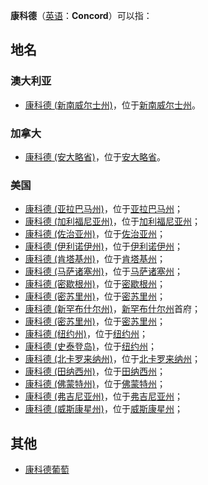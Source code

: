 '''康科德'''（[[英语|英语]]：'''Concord'''）可以指：

== 地名 ==
=== 澳大利亚 ===
* [[康科德_(新南威尔士州)|康科德 (新南威尔士州)]]，位于[[新南威尔士州|新南威尔士州]]。

=== 加拿大 ===
* [[康科德_(安大略省)|康科德 (安大略省)]]，位于[[安大略省|安大略省]]。

=== 美国 ===
* [[康科德_(阿拉巴馬州)|康科德 (亚拉巴马州)]]，位于[[亚拉巴马州|亚拉巴马州]]；
* [[康科德_(加利福尼亞州)|康科德 (加利福尼亚州)]]，位于[[加利福尼亚州|加利福尼亚州]]；
* [[康科德_(喬治亞州)|康科德 (佐治亚州)]]，位于[[佐治亚州|佐治亚州]]；
* [[康科德_(伊利諾伊州)|康科德 (伊利诺伊州)]]，位于[[伊利诺伊州|伊利诺伊州]]；
* [[康科德_(肯塔基州)|康科德 (肯塔基州)]]，位于[[肯塔基州|肯塔基州]]；
* [[康科德_(麻薩諸塞州)|康科德 (马萨诸塞州)]]，位于[[马萨诸塞州|马萨诸塞州]]；
* [[康科德_(密歇根州)|康科德 (密歇根州)]]，位于[[密歇根州|密歇根州]]；
* [[康科德_(密苏里州)|康科德 (密苏里州)]]，位于[[密苏里州|密苏里州]]；
* [[康科德_(新罕布什尔州)|康科德 (新罕布什尔州)]]，[[新罕布什尔州|新罕布什尔州]]首府；
* [[康科德_(密苏里州)|康科德 (密苏里州)]]，位于[[密苏里州|密苏里州]]；
* [[康科德_(纽约州)|康科德 (纽约州)]]，位于[[纽约州|纽约州]]；
* [[康科德_(史泰登岛)|康科德 (史泰登岛)]]，位于[[纽约州|纽约州]]；
* [[康科德_(北卡羅來納州)|康科德 (北卡罗来纳州)]]，位于[[北卡罗来纳州|北卡罗来纳州]]；
* [[康科德_(田纳西州)|康科德 (田纳西州)]]，位于[[田纳西州|田纳西州]]；
* [[康科德_(佛蒙特州)|康科德 (佛蒙特州)]]，位于[[佛蒙特州|佛蒙特州]]；
* [[康科德_(弗吉尼亚州)|康科德 (弗吉尼亚州)]]，位于[[弗吉尼亚州|弗吉尼亚州]]；
* [[康科德_(威斯康星州)|康科德 (威斯康星州)]]，位于[[威斯康星州|威斯康星州]]；

== 其他 ==
*[[康科德葡萄|康科德葡萄]]

{{disambig|cat=三字譯名消歧義}}